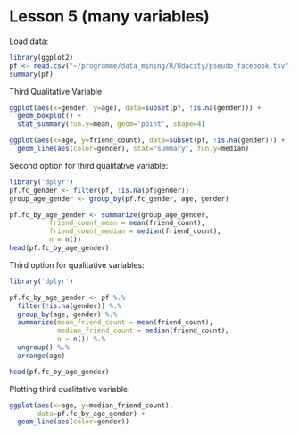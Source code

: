 Lesson 5 (many variables)
========================================================

Load data:
```r
library(ggplot2)
pf <- read.csv("~/programme/data_mining/R/Udacity/pseudo_facebook.tsv", sep="\t", header = TRUE, row.names = 1)
summary(pf)
```


Third Qualitative Variable
```r
ggplot(aes(x=gender, y=age), data=subset(pf, !is.na(gender))) +
  geom_boxplot() +
  stat_summary(fun.y=mean, geom='point', shape=4)

ggplot(aes(x=age, y=friend_count), data=subset(pf, !is.na(gender))) +
  geom_line(aes(color=gender), stat="summary", fun.y=median)
```

Second option for third qualitative variable:
```r
library('dplyr')
pf.fc_gender <- filter(pf, !is.na(pf$gender))
group_age_gender <- group_by(pf.fc_gender, age, gender)

pf.fc_by_age_gender <- summarize(group_age_gender, 
          friend_count_mean = mean(friend_count),
          friend_count_median = median(friend_count),
          n = n())
head(pf.fc_by_age_gender)
```

Third option for qualitative variables:
```r
library('dplyr')

pf.fc_by_age_gender <- pf %.%
  filter(!is.na(gender)) %.%
  group_by(age, gender) %.%
  summarize(mean_friend_count = mean(friend_count),
            median_friend_count = median(friend_count),
            n = n()) %.%
  ungroup() %.%
  arrange(age)

head(pf.fc_by_age_gender)
```

Plotting third qualitative variable:
```r
ggplot(aes(x=age, y=median_friend_count), 
       data=pf.fc_by_age_gender) +
  geom_line(aes(color=gender))
```

